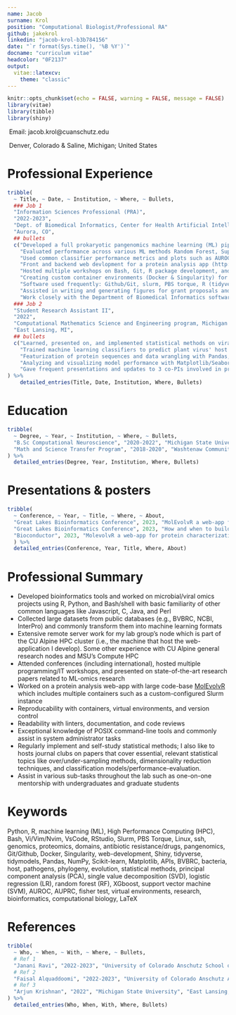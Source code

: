 ```yaml
---
name: Jacob
surname: Krol
position: "Computational Biologist/Professional RA"
github: jakekrol
linkedin: "jacob-krol-b3b784156"
date: "`r format(Sys.time(), '%B %Y')`"
docname: "curriculum vitae"
headcolor: "0F2137"
output: 
  vitae::latexcv:
    theme: "classic"
---
```


```r
knitr::opts_chunk$set(echo = FALSE, warning = FALSE, message = FALSE)
library(vitae)
library(tibble)
library(shiny)
```
\href{https://github.com/jakekrol}{\faGithub\ GitHub: jakekrol}

\href{https://www.linkedin.com/in/jacob-krol-b3b784156}{\faLinkedin\ LinkedIn: jacob-krol}

\faEnvelope\ Email: jacob.krol@cuanschutz.edu

\faMapMarker\ Denver, Colorado & Saline, Michigan; United States

# Professional Experience
```r
tribble(
  ~ Title, ~ Date, ~ Institution, ~ Where, ~ Bullets,
  ### Job 1
  "Information Sciences Professional (PRA)",
  "2022-2023",
  "Dept. of Biomedical Informatics, Center for Health Artificial Intelligence, University of Colorado Anschutz School of Medicine - JRaviLab ", 
  "Aurora, CO",
  ## bullets
  c("Developed a full prokaryotic pangenomics machine learning (ML) pipeline that collects data from BVBRC, annotates genomes, and generates a pangenome of gene clusters serving as input for predictive anbitiotic resistance ML classifiers",
    "Evaluated performance across various ML methods Random Forest, Support Vector Machine, and XGBoost across multiple pathogenic organisms (ESKAPE & more)",
    "Used common classifier performance metrics and plots such as AUROC, AUPRC, and balanced accuracy",
    "Front and backend web devlopment for a protein analysis app (http://jravilab.org/molevolvr/?r=&p=home) [R + Shiny + Slurm + batch scripts]",
    "Hosted multiple workshops on Bash, Git, R package development, and ssh-workflow basics",
    "Creating custom container environments (Docker & Singularity) for running projects on various machines",
    "Software used frequently: Github/Git, slurm, PBS torque, R (tidyverse, Bioconductor suite, httr, Shiny, & much more), Python (Pandas, Numpy, Scikit-learn, Matplotlib, BioPython, requests, & more), Bash, Docker, notebook environments (Rmd, Jupyter, & Quarto), various CLI tools, & many more",
    "Assisted in writing and generating figures for grant proposals and publications",
    "Work closely with the Department of Biomedical Informatics software engineering team on web development, server on-boarding, installations, environment setup, and more"),
  ### Job 2
  "Student Research Assistant II",
  "2022",
  "Computational Mathematics Science and Engineering program, Michigan State University - Krishnan Lab & Malmstrom Lab ", 
  "East Lansing, MI",
  ## bullets
  c("Learned, presented on, and implemented statistical methods on viral protein datasets: fisher test, logistic regression, & principal component analysis",
    "Trained machine learning classifiers to predict plant virus' host types; also, trained models to predict plant virus taxonomy.", 
    "Featurization of protein sequences and data wrangling with Pandas, Biopython, NumPy, and R (Tidyverse + Bioconductor) packages for biological feature extraction",
    "Analyzing and visualizing model performance with Matplotlib/Seaborn & Scikit-learn performance metrics", 
    "Gave frequent presentations and updates to 3 co-PIs involved in project")
) %>%
    detailed_entries(Title, Date, Institution, Where, Bullets)

```

\newpage

# Education
```r
tribble(
  ~ Degree, ~ Year, ~ Institution, ~ Where, ~ Bullets,
  "B.Sc Computational Neuroscience", "2020-2022", "Michigan State University", "East Lansing, Michigan", c("GPA: 3.89/4.0", "Graduation Award: 'With Honor'", "Semester awards: Dean's List"),
  "Math and Science Transfer Program", "2018-2020", "Washtenaw Community College", "Ann Arbor, MI", c("GPA: 3.52/4.0", "Semester awards: Honor Roll", "Transferred")
) %>% 
  detailed_entries(Degree, Year, Institution, Where, Bullets)
```

# Presentations & posters
```r
tribble(
  ~ Conference, ~ Year, ~ Title, ~ Where, ~ About,
  "Great Lakes Bioinformatics Conference", 2023, "MolEvolvR a web-app for protein characterization", "McGill University, Montreal, CA", "Discussed the development and future directions of a web-app I develop: http://jravilab.org/molevolvr",
  "Great Lakes Bioinformatics Conference", 2023, "How and when to build a web-app or R package?", "McGill Universtiy, Montreal, CA", "Co-hosted a 4 hour in-person workshop on how to build an R package using automation: devtools and usethis. A github repo for a sample R package I wrote is located at http://www.github.com/jravilab/iprscanr. My section was 1 hour out of the total 4.",
  "Bioconductor", 2023, "MolevolvR a web-app for protein characterization ", "Boston University, Boston, MA", "Latest developments on protein analysis web application, MolEvovlR"
  ) %>% 
  detailed_entries(Conference, Year, Title, Where, About)
```

# Professional Summary
- Developed bioinformatics tools and worked on microbial/viral omics projects using R, Python, and Bash/shell with basic familiarity of other common languages like Javascript, C, Java, and Perl
- Collected large datasets from public databases (e.g., BVBRC, NCBI, InterPro) and commonly transform them into machine learning formats
- Extensive remote server work for my lab group's node which is part of the CU Alpine HPC cluster (i.e., the machine that host the web-application I develop). Some other experience with CU Alpine general research nodes and MSU's Compute HPC
- Attended conferences (including international), hosted multiple programming/IT workshops, and presented on state-of-the-art research papers related to ML-omics research
- Worked on a protein analysis web-app with large code-base [MolEvolvR](http://jravilab.org/molevolvr/?r=&p=home) which includes multiple containers such as a custom-configured Slurm instance
- Reproducability with containers, virtual environments, and version control
- Readability with linters, documentation, and code reviews
- Exceptional knowledge of POSIX command-line tools and commonly assist in system administrator tasks
- Regularly implement and self-study statistical methods; I also like to hosts journal clubs on papers that cover essential, relevant statistical topics like over/under-sampling methods, dimensionality reduction techniques, and classification models/performance-evaluation.
- Assist in various sub-tasks throughout the lab such as one-on-one mentorship with undergraduates and graduate students

\newpage

# Keywords
Python, R, machine learning (ML), High Performance Computing (HPC), 
Bash, Vi/Vim/Nvim, VsCode, RStudio, Slurm, PBS Torque, Linux, ssh, 
genomics, proteomics, domains, antibiotic resistance/drugs, pangenomics,  
Git/Github, Docker, Singularity, web-development, Shiny, tidyverse, 
tidymodels, Pandas, NumPy, Scikit-learn, Matplotlib, APIs, BVBRC, 
bacteria, host, pathogens, phylogeny, evolution, statistical methods, 
principal component analysis (PCA), single value decomposition (SVD), 
logistic regression (LR), random forest (RF), XGboost, 
support vector machine (SVM), AUROC, AUPRC, fisher test, 
virtual environments, research, bioinformatics, computational biology, 
LaTeX

# References
```r
tribble(
  ~ Who, ~ When, ~ With, ~ Where, ~ Bullets,
  # Ref 1
  "Janani Ravi", "2022-2023", "University of Colorado Anschutz School of Medicine", "Aurora, CO", c("janani.ravi@cuanschutz.edu", "Principal investigator of JRaviLab"),
  # Ref 2
  "Faisal Alquaddoomi", "2022-2023", "University of Colorado Anschutz Anschutz School of Medicine", "Aurora, CO", c("faisal.alquaddoomi@cuanschutz.edu", "IT Principal Professional"),
  # Ref 3
  "Arjun Krishnan", "2022", "Michigan State University", "East Lansing, MI", c("arjun.krishnan@cuanschutz.edu", "Principal invesigator of Krishnan Lab")
) %>%
  detailed_entries(Who, When, With, Where, Bullets)
```

